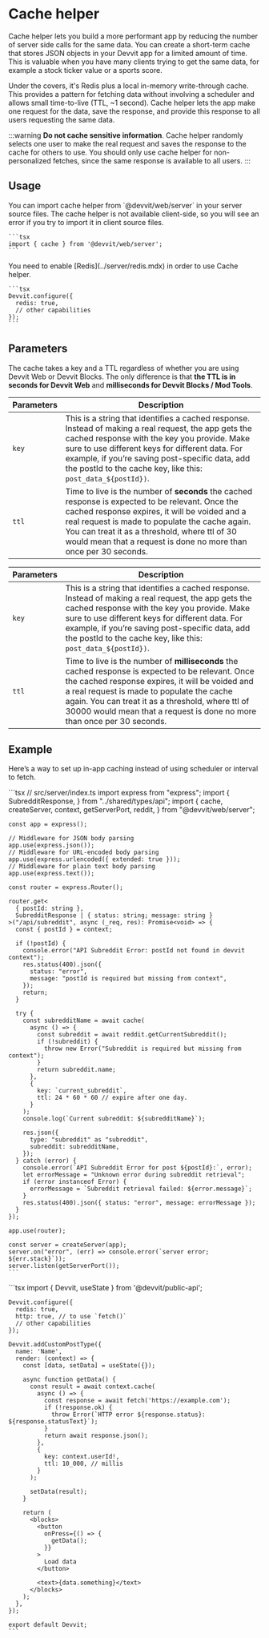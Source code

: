
# Cache helper

Cache helper lets you build a more performant app by reducing the number of server side calls for the same data. You can create a short-term cache that stores JSON objects in your Devvit app for a limited amount of time. This is valuable when you have many clients trying to get the same data, for example a stock ticker value or a sports score.

Under the covers, it's Redis plus a local in-memory write-through cache. This provides a pattern for fetching data without involving a scheduler and allows small time-to-live (TTL, ~1 second). Cache helper lets the app make one request for the data, save the response, and provide this response to all users requesting the same data.

:::warning
**Do not cache sensitive information**. Cache helper randomly selects one user to make the real request and saves the response to the cache for others to use. You should only use cache helper for non-personalized fetches, since the same response is available to all users.
:::


## Usage

<Tabs>
  <TabItem value="web" label="Devvit Web">
    You can import cache helper from `@devvit/web/server` in your server source files. The cache helper is not available client-side, so you will see an error if you try to import it in client source files.

    ```tsx
    import { cache } from '@devvit/web/server';
    ```
  </TabItem>
  <TabItem value="blocks" label="Devvit Blocks / Mod Tools">
    You need to enable [Redis](../server/redis.mdx) in order to use Cache helper.

    ```tsx
    Devvit.configure({
      redis: true,
      // other capabilities
    });
    ```
  </TabItem>
</Tabs>

## Parameters

The cache takes a key and a TTL regardless of whether you are using Devvit Web or Devvit Blocks. The only difference is that **the TTL is in seconds for Devvit Web** and **milliseconds for Devvit Blocks / Mod Tools**.

<Tabs>
  <TabItem value="web" label="Devvit Web">

| **Parameters** | **Description**                                                                                                                                                                                                                                                                                                               |
| -------------- | ----------------------------------------------------------------------------------------------------------------------------------------------------------------------------------------------------------------------------------------------------------------------------------------------------------------------------- |
| `key`          | This is a string that identifies a cached response. Instead of making a real request, the app gets the cached response with the key you provide. Make sure to use different keys for different data. For example, if you’re saving post-specific data, add the postId to the cache key, like this: `post_data_${postId})`.    |
| `ttl`          | Time to live is the number of **seconds** the cached response is expected to be relevant. Once the cached response expires, it will be voided and a real request is made to populate the cache again. You can treat it as a threshold, where ttl of 30 would mean that a request is done no more than once per 30 seconds.    |

  </TabItem>
  <TabItem value="blocks" label="Devvit Blocks / Mod Tools">

| **Parameters** | **Description**                                                                                                                                                                                                                                                                                                                    |
| -------------- | ---------------------------------------------------------------------------------------------------------------------------------------------------------------------------------------------------------------------------------------------------------------------------------------------------------------------------------- |
| `key`          | This is a string that identifies a cached response. Instead of making a real request, the app gets the cached response with the key you provide. Make sure to use different keys for different data. For example, if you’re saving post-specific data, add the postId to the cache key, like this: `post_data_${postId})`.         |
| `ttl`          | Time to live is the number of **milliseconds** the cached response is expected to be relevant. Once the cached response expires, it will be voided and a real request is made to populate the cache again. You can treat it as a threshold, where ttl of 30000 would mean that a request is done no more than once per 30 seconds. |

  </TabItem>
</Tabs>

## Example

Here’s a way to set up in-app caching instead of using scheduler or interval to fetch.

<Tabs>
  <TabItem value="web" label="Devvit Web">
    ```tsx
    // src/server/index.ts
    import express from "express";
    import {
      SubredditResponse,
    } from "../shared/types/api";
    import {
      cache,
      createServer,
      context,
      getServerPort,
      reddit,
    } from "@devvit/web/server";

    const app = express();

    // Middleware for JSON body parsing
    app.use(express.json());
    // Middleware for URL-encoded body parsing
    app.use(express.urlencoded({ extended: true }));
    // Middleware for plain text body parsing
    app.use(express.text());

    const router = express.Router();

    router.get<
      { postId: string },
      SubredditResponse | { status: string; message: string }
    >("/api/subreddit", async (_req, res): Promise<void> => {
      const { postId } = context;

      if (!postId) {
        console.error("API Subreddit Error: postId not found in devvit context");
        res.status(400).json({
          status: "error",
          message: "postId is required but missing from context",
        });
        return;
      }

      try {
        const subredditName = await cache(
          async () => {
            const subreddit = await reddit.getCurrentSubreddit();
            if (!subreddit) {
              throw new Error("Subreddit is required but missing from context");
            }
            return subreddit.name;
          },
          {
            key: `current_subreddit`,
            ttl: 24 * 60 * 60 // expire after one day.
          }
        );
        console.log(`Current subreddit: ${subredditName}`);

        res.json({
          type: "subreddit" as "subreddit",
          subreddit: subredditName,
        });
      } catch (error) {
        console.error(`API Subreddit Error for post ${postId}:`, error);
        let errorMessage = "Unknown error during subreddit retrieval";
        if (error instanceof Error) {
          errorMessage = `Subreddit retrieval failed: ${error.message}`;
        }
        res.status(400).json({ status: "error", message: errorMessage });
      }
    });

    app.use(router);

    const server = createServer(app);
    server.on("error", (err) => console.error(`server error; ${err.stack}`));
    server.listen(getServerPort());
    ```
  </TabItem>

  <TabItem value="blocks" label="Devvit Blocks / Mod Tools">
    ```tsx
    import { Devvit, useState } from '@devvit/public-api';

    Devvit.configure({
      redis: true,
      http: true, // to use `fetch()`
      // other capabilities
    });

    Devvit.addCustomPostType({
      name: 'Name',
      render: (context) => {
        const [data, setData] = useState({});

        async function getData() {
          const result = await context.cache(
            async () => {
              const response = await fetch('https://example.com');
              if (!response.ok) {
                throw Error(`HTTP error ${response.status}: ${response.statusText}`);
              }
              return await response.json();
            },
            {
              key: context.userId!,
              ttl: 10_000, // millis
            }
          );

          setData(result);
        }

        return (
          <blocks>
            <button
              onPress={() => {
                getData();
              }}
            >
              Load data
            </button>

            <text>{data.something}</text>
          </blocks>
        );
      },
    });

    export default Devvit;
    ```
  </TabItem>
</Tabs>

